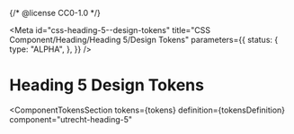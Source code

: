 {/* @license CC0-1.0 */}


<Meta
  id="css-heading-5--design-tokens"
  title="CSS Component/Heading/Heading 5/Design Tokens"
  parameters={{
    status: {
      type: "ALPHA",
    },
  }}
/>

# Heading 5 Design Tokens

<ComponentTokensSection
  tokens={tokens}
  definition={tokensDefinition}
  component="utrecht-heading-5"
></ComponentTokensSection>
